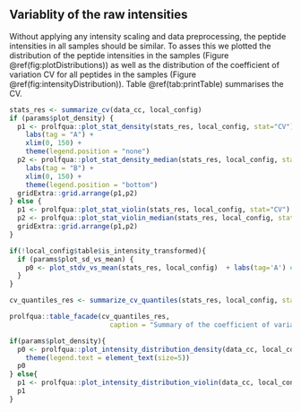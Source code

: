 ## Variablity of the raw intensities


Without applying any intensity scaling and data preprocessing, the peptide intensities in all samples should be similar. To asses this we plotted the distribution of the peptide intensities in the samples (Figure \@ref(fig:plotDistributions)) as well as the distribution of the coefficient of variation CV for all peptides in the samples (Figure \@ref(fig:intensityDistribution)). Table \@ref(tab:printTable) summarises the CV.

```r
stats_res <- summarize_cv(data_cc, local_config)
if (params$plot_density) {
  p1 <- prolfqua::plot_stat_density(stats_res, local_config, stat="CV") + 
    labs(tag = "A") + 
    xlim(0, 150) +
    theme(legend.position = "none")
  p2 <- prolfqua::plot_stat_density_median(stats_res, local_config, stat="CV") + 
    labs(tag = "B") + 
    xlim(0, 150) +
    theme(legend.position = "bottom")
  gridExtra::grid.arrange(p1,p2)
} else {
  p1 <- prolfqua::plot_stat_violin(stats_res, local_config, stat="CV") + labs(tag='A')
  p2 <- prolfqua::plot_stat_violin_median(stats_res, local_config, stat="CV") + labs(tag='B')
  gridExtra::grid.arrange(p1,p2)
}
```

```r
if(!local_config$table$is_intensity_transformed){
  if (params$plot_sd_vs_mean) {
    p0 <- plot_stdv_vs_mean(stats_res, local_config)  + labs(tag='A') # takes to long to plot.
  }
}
```


```r
cv_quantiles_res <- summarize_cv_quantiles(stats_res, local_config, stats="CV",probs = c(0.5, 0.6, 0.7, 0.8, 0.9))$wide
```


```r
prolfqua::table_facade(cv_quantiles_res,
                         caption = "Summary of the coefficient of variation (CV) at the 50th, 60th, 70th, 80th and 90th percentile.")


```

```r
if(params$plot_density){
  p0 <- prolfqua::plot_intensity_distribution_density(data_cc, local_config) + 
    theme(legend.text = element_text(size=5))
  p0
} else{
  p1 <- prolfqua::plot_intensity_distribution_violin(data_cc, local_config)
  p1
}

```

